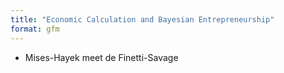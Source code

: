 ```yaml
---
title: "Economic Calculation and Bayesian Entrepreneurship"
format: gfm
---
```



- Mises-Hayek meet de Finetti-Savage
